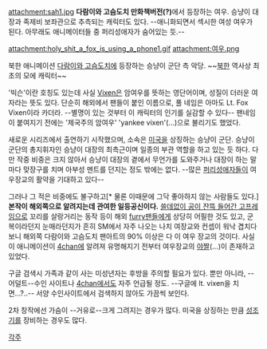 attachment:sah1.jpg
'''다람이와 고슴도치 만화책버전(?)'''에서 등장하는 여우. 승냥이 대장과 족제비 보좌관으로 추측되는 캐릭터도 있다.
--애니화되면서 섹시한 여성 여우가 된다. 아무래도 애니메이터들 중 퍼리성애자가 숨어있는 듯.--

attachment:holy_shit_a_fox_is_using_a_phone1.gif
attachment:여우.png


북한 애니메이션 [[다람이와 고슴도치]]에 등장하는 승냥이 군단 측 악당. ~~[[북한]] 역사상 최초의 모에 캐릭터~~

'빅슨'이란 호칭도 있는데 사실 [[빅센|Vixen]]은 암여우를 뜻하는 영단어이며, 성질이 더러운 여자라는 뜻도 있다. 단순히 해외에서 팬들이 붙인 이름으로, 풀 네임은 아마도 Lt. Fox Vixen이라 카더라. --별명이 있는 것부터 이 캐릭터의 인기를 실감할 수 있다-- 팬네임이 붙여지기 전에는 '제국주의 암여우' 'yankee vixen'(...)으로 불리기도 했었다. 

새로운 시리즈에서 출연하기 시작했으며, 소속은 [[미국]]을 상징하는 승냥이 군단. 승냥이 군단의 총지휘자인 승냥이 대장의 최측근이며 일종의 부관 역할을 하고 있는 듯 하다. 다만 작중 비중은 크지 않아서 승냥이 대장의 곁에서 무언가를 도와주거나 대장이 하는 말마다 맞장구를 치며 아부성 멘트를 던지는 정도 밖에는 없다. --많은 [[퍼리]]성애자들이 여우장교의 활약을 기대하고 있다--

그러나 그 적은 비중에도 불구하고[* 물론 이때문에 그닥 좋아하지 않는 사람들도 있다.] '''본작이 해외쪽으로 알려지는데 관여한 일등공신이다.''' [[쓸데없이 고퀄리티|쓸데없이 공이 잔뜩 들어간 고프레임]]으로 꼬리를 살랑거리는 동작 등이 해외 [[furry]]팬들에게 상당히 어필한 것도 있고, 군복이라던지 눈매라던지가 흔히 SM에서 자주 나오는 나치 여장교와 컨셉이 워낙 겹치다보니 해외쪽 다람이와 고슴도치 팬아트의 90% 이상은 다 이 여우 장교의 것이다. 사실 이 애니메이션이 [[4chan]]에 알려져 유명해지기 전부터 여우장교의 [[야짤]](...)이 존재하고 있었다. 

구글 검색시 가족과 같이 사는 미성년자는 후방을 주의할 필요가 있다. 뿐만 아니라, --어덜트--수인 사이트나 [[4chan]]에서도 자주 언급될 정도. --구글에 lt. vixen을 치면...?..-- 서양 수인사이트에서 검색하지 않아도 가끔씩 보인다.

2차 창작에선 가슴이 --거유로--크게 그려지는 경우가 많다. 미국을 상징하는 만큼 [[성조기]]를 장비하는 경우도 많다. 


[[각주]]
